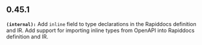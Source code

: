 ## 0.45.1
**`(internal):`** Add `inline` field to type declarations in the Rapiddocs definition and IR.
Add support for importing inline types from OpenAPI into Rapiddocs definition and IR.


